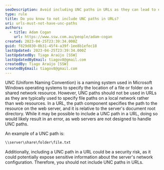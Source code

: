 ```yaml
---
seoDescription: Avoid including UNC paths in URLs as they can lead to errors and potential security risks.
type: rule
title: Do you know to not include UNC paths in URLs?
uri: urls-must-not-have-unc-paths
authors:
  - title: Adam Cogan
    url: https://www.ssw.com.au/people/adam-cogan
created: 2023-04-25T23:39:34.000Z
guid: f829d830-0b31-45f4-a39f-1ee8b1efec18
lastUpdated: 2023-04-25T23:39:34.000Z
lastUpdatedBy: Tiago Araújo [SSW]
lastUpdatedByEmail: tiagov8@gmail.com
createdBy: Tiago Araújo [SSW]
createdByEmail: tiagov8@gmail.com
---
```


UNC (Uniform Naming Convention) is a naming system used in Microsoft Windows operating systems to specify the location of a file or folder on a shared network resource. However, UNC paths should not be used in URLs as they are typically used to specify file paths on a local network rather than web resources.
In a URL, the path component specifies the path to the resource on the web server, and it is relative to the server's document root directory. While it may be possible to include a UNC path in a URL, doing so would likely result in an error, as web servers are not designed to handle UNC paths.

An example of a UNC path is:

```html
\\server\share\folder\file.txt
```

Additionally, including a UNC path in a URL could be a security risk, as it could potentially expose sensitive information about the server's network configuration. Therefore, you should not include UNC paths in URLs.
